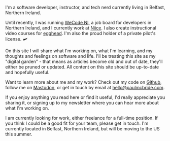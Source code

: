 I'm a software developer, instructor, and tech nerd currently living in Belfast, Northern Ireland.

Until recently, I was running [WeCode NI](https://wecodeni.com), a job board for developers in Northern Ireland, and I currently work at [Niice](https://niice.co). I also create instructional video courses for [egghead](https://egghead.io/instructors/paul-mcbride?af=auhexg). I'm also the proud holder of a private pilot's license. 🛩️

On this site I will share what I'm working on, what I'm learning, and my thoughts and feelings on software and life. I'll be treating this site as my "digital garden" - that means as articles become old and out of date, they'll either be pruned or updated. All content on this site should be up-to-date and hopefully useful.

Want to learn more about me and my work? Check out my code on [Github](https://github.com/ThePaulMcBride), follow me on [Mastodon](https://indieweb.social/@ThePaulMcBride), or get in touch by email at [hello@paulmcbride.com](mailto:hello@paulmcbride.com).

If you enjoy anything you read here or find it useful, I'd really appreciate you sharing it, or signing up to my newsletter where you can hear more about what I'm working on.

I am currently looking for work, either freelance for a full-time position. If you think I could be a good fit for your team, please get in touch. I'm currently located in Belfast, Northern Ireland, but will be moving to the US this summer.
